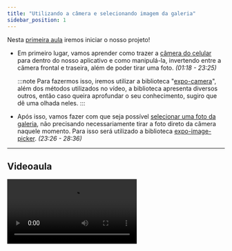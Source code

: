 ```yaml
---
title: "Utilizando a câmera e selecionando imagem da galeria"
sidebar_position: 1
---
```


Nesta [primeira aula](https://www.youtube.com/playlist?list=PLc77ERAwzB_3QUyGL9H6CByPMkFPNxUVJ) iremos iniciar o nosso projeto!

- Em primeiro lugar, vamos aprender como trazer a [câmera do celular](https://youtu.be/aLDVBHJIMu0?list=PLc77ERAwzB_3QUyGL9H6CByPMkFPNxUVJ&t=78) para dentro do nosso aplicativo e como manipulá-la, invertendo entre a câmera frontal e traseira, além de poder tirar uma foto. _(01:18 - 23:25)_

  :::note
  Para fazermos isso, iremos utilizar a biblioteca "[expo-camera](https://docs.expo.dev/versions/latest/sdk/camera/)", além dos métodos utilizados no vídeo, a biblioteca apresenta diversos outros, então caso queira aprofundar o seu conhecimento, sugiro que dê uma olhada neles.
  :::

- Após isso, vamos fazer com que seja possível [selecionar uma foto da galeria](https://youtu.be/aLDVBHJIMu0?list=PLc77ERAwzB_3QUyGL9H6CByPMkFPNxUVJ&t=1406), não precisando necessariamente tirar a foto direto da câmera naquele momento. Para isso será utilizado a biblioteca [expo-image-picker](https://docs.expo.dev/versions/latest/sdk/imagepicker/). _(23:26 - 28:36)_

---

## Videoaula

<video src="https://www.youtube.com/embed/aLDVBHJIMu0?list=PLc77ERAwzB_3QUyGL9H6CByPMkFPNxUVJ" />

---
